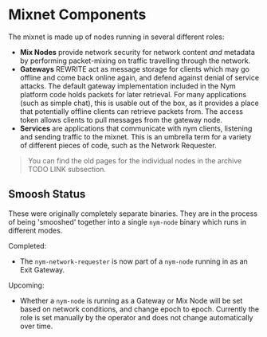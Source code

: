 # Mixnet Components
The mixnet is made up of nodes running in several different roles:
* **Mix Nodes** provide network security for network content _and_ metadata by performing packet-mixing on traffic travelling through the network.
* **Gateways** REWRITE act as message storage for clients which may go offline and come back online again, and defend against denial of service attacks. The default gateway implementation included in the Nym platform code holds packets for later retrieval. For many applications (such as simple chat), this is usable out of the box, as it provides a place that potentially offline clients can retrieve packets from. The access token allows clients to pull messages from the gateway node.
* **Services** are applications that communicate with nym clients, listening and sending traffic to the mixnet. This is an umbrella term for a variety of different pieces of code, such as the Network Requester.

> You can find the old pages for the individual nodes in the archive TODO LINK subsection.

## Smoosh Status
These were originally completely separate binaries. They are in the process of being 'smooshed' together into a single `nym-node` binary which runs in different modes.

Completed:
* The `nym-network-requester` is now part of a `nym-node` running in as an Exit Gateway.

Upcoming:
* Whether a `nym-node` is running as a Gateway or Mix Node will be set based on network conditions, and change epoch to epoch. Currently the role is set manually by the operator and does not change automatically over time.
